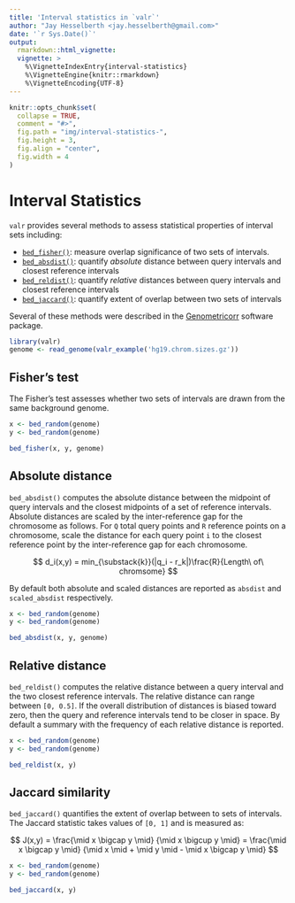 ```yaml
---
title: 'Interval statistics in `valr`'
author: "Jay Hesselberth <jay.hesselberth@gmail.com>"
date: '`r Sys.Date()`'
output:
  rmarkdown::html_vignette:
  vignette: >
    %\VignetteIndexEntry{interval-statistics}
    %\VignetteEngine{knitr::rmarkdown}
    %\VignetteEncoding{UTF-8}
---
```


```r
knitr::opts_chunk$set(
  collapse = TRUE,
  comment = "#>",
  fig.path = "img/interval-statistics-",
  fig.height = 3,
  fig.align = "center",
  fig.width = 4
)
```

# Interval Statistics

`valr` provides several methods to assess statistical properties of interval sets including:
  
- [`bed_fisher()`](#bed_fisher): measure overlap significance of two sets of intervals.
- [`bed_absdist()`](#bed_absdist): quantify *absolute* distance between query intervals and closest reference intervals
- [`bed_reldist()`](#bed_reldist): quantify *relative* distances between query intervals and closest reference intervals
- [`bed_jaccard()`](#bed_jaccard): quantify extent of overlap between two sets of intervals

Several of these methods were described in the [Genometricorr][1] software package.

```r
library(valr)
genome <- read_genome(valr_example('hg19.chrom.sizes.gz'))
```

## Fisher's test {#bed_fisher}

The Fisher's test assesses whether two sets of intervals are drawn from the same background genome.

```r
x <- bed_random(genome)
y <- bed_random(genome)

bed_fisher(x, y, genome)
```

## Absolute distance {#bed_absdist}

`bed_absdist()` computes the absolute distance between the midpoint of query intervals and the closest midpoints of a set of reference intervals. Absolute distances are scaled by the inter-reference gap for the chromosome as follows. For `Q` total query points and `R` reference points on a chromosome, scale the distance for each query point `i` to the closest reference point by the inter-reference gap for each chromosome. 

$$
d_i(x,y) = min_{\substack{k}}(|q_i - r_k|)\frac{R}{Length\ of\ chromsome}
$$

By default both absolute and scaled distances are reported as `absdist` and `scaled_absdist` respectively. 

```r
x <- bed_random(genome)
y <- bed_random(genome)

bed_absdist(x, y, genome)
```

## Relative distance {#bed_reldist}

`bed_reldist()` computes the relative distance between a query interval and the two closest reference intervals. The relative distance can range between `[0, 0.5]`. If the overall distribution of distances is biased toward zero, then the query and reference intervals tend to be closer in space. By default a summary with the frequency of each relative distance is reported.  

```r
x <- bed_random(genome)
y <- bed_random(genome)

bed_reldist(x, y)
```

## Jaccard similarity {#bed_jaccard}

`bed_jaccard()` quantifies the extent of overlap between to sets of intervals. The Jaccard statistic takes values of `[0, 1]` and is measured as:

$$
J(x,y) = \frac{\mid x \bigcap y \mid}
{\mid x \bigcup y \mid} 
= 
\frac{\mid x \bigcap y \mid}
{\mid x \mid + \mid y \mid - \mid x \bigcap y \mid}
$$


```r
x <- bed_random(genome)
y <- bed_random(genome)

bed_jaccard(x, y)
```

[1]: http://journals.plos.org/ploscompbiol/article?id=10.1371/journal.pcbi.1002529
